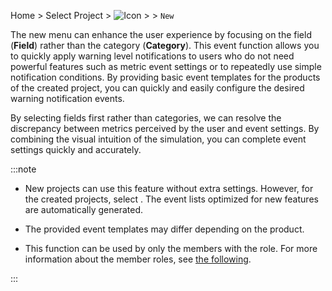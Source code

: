 Home > Select Project > ![Icon](/img/ic-sitemap.svg) <Cmdname sid="sitemap" className="uitext" /> > <Cmdname sid="event_statistic" className="uitext" /> > <Cmdname sid="event_setting" className="uitext" /> <code class="newfunc">New</code>

The new <Cmdname sid="event_configuration" className="uitext" /> menu can enhance the user experience by focusing on the field (**Field**) rather than the category (**Category**). This event function allows you to quickly apply warning level notifications to users who do not need powerful features such as metric event settings or to repeatedly use simple notification conditions. By providing basic event templates for the products of the created project, you can quickly and easily configure the desired warning notification events.

By selecting fields first rather than categories, we can resolve the discrepancy between metrics perceived by the user and event settings. By combining the visual intuition of the simulation, you can complete event settings quickly and accurately.

:::note

- New projects can use this feature without extra settings. However, for the created projects, select <Cmdname sid="BTN07682" className="uitext" />. The event lists optimized for new features are automatically generated.

- The provided event templates may differ depending on the product.

- This function can be used by only the members with the <Cmdname sid="sms_alert_settings" className="b500" /> role. For more information about the member roles, see [the following](../project/project-structure#project-auth).

:::
